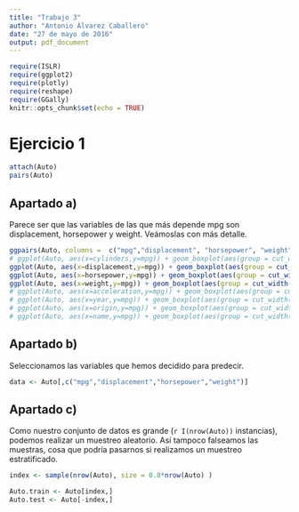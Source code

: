 ```yaml
---
title: "Trabajo 3"
author: "Antonio Álvarez Caballero"
date: "27 de mayo de 2016"
output: pdf_document
---
```


```r
require(ISLR)
require(ggplot2)
require(plotly)
require(reshape)
require(GGally)
knitr::opts_chunk$set(echo = TRUE)
```

# Ejercicio 1

```r
attach(Auto)
pairs(Auto)
```

## Apartado a)

Parece ser que las variables de las que más depende mpg son displacement, horsepower y weight. Veámoslas con más detalle.

```r
ggpairs(Auto, columns =  c("mpg","displacement", "horsepower", "weight"))
# ggplot(Auto, aes(x=cylinders,y=mpg)) + geom_boxplot(aes(group = cut_width(cylinders,0.25)))
ggplot(Auto, aes(x=displacement,y=mpg)) + geom_boxplot(aes(group = cut_width(displacement,0.25)))
ggplot(Auto, aes(x=horsepower,y=mpg)) + geom_boxplot(aes(group = cut_width(horsepower,0.25)))
ggplot(Auto, aes(x=weight,y=mpg)) + geom_boxplot(aes(group = cut_width(weight,0.25)))
# ggplot(Auto, aes(x=acceleration,y=mpg)) + geom_boxplot(aes(group = cut_width(acceleration,0.25)))
# ggplot(Auto, aes(x=year,y=mpg)) + geom_boxplot(aes(group = cut_width(year,0.25)))
# ggplot(Auto, aes(x=origin,y=mpg)) + geom_boxplot(aes(group = cut_width(origin,0.25)))
# ggplot(Auto, aes(x=name,y=mpg)) + geom_boxplot(aes(group = cut_width(name,0.25)))
```

## Apartado b)

Seleccionamos las variables que hemos decidido para predecir.

```r
data <- Auto[,c("mpg","displacement","horsepower","weight")]
```

## Apartado c)

Como nuestro conjunto de datos es grande (```r I(nrow(Auto))``` instancias), podemos realizar un muestreo aleatorio. Así tampoco falseamos las muestras, cosa que podría pasarnos si realizamos un muestreo estratificado.

```r
index <- sample(nrow(Auto), size = 0.8*nrow(Auto) )

Auto.train <- Auto[index,]
Auto.test <- Auto[-index,]
```

